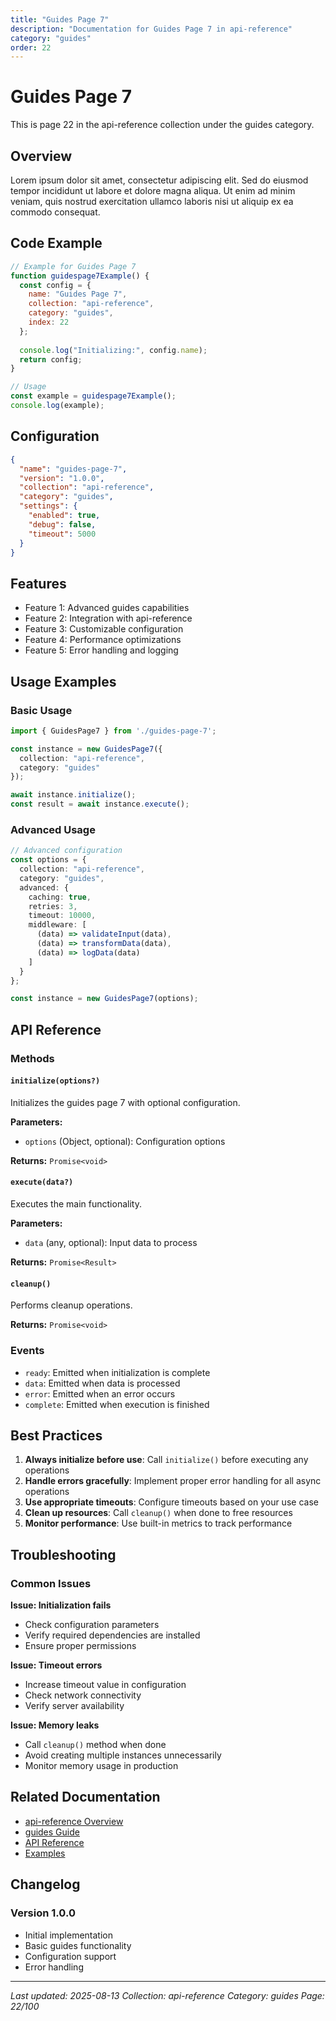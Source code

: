 ```yaml
---
title: "Guides Page 7"
description: "Documentation for Guides Page 7 in api-reference"
category: "guides"
order: 22
---
```


# Guides Page 7

This is page 22 in the api-reference collection under the guides category.

## Overview

Lorem ipsum dolor sit amet, consectetur adipiscing elit. Sed do eiusmod tempor incididunt ut labore et dolore magna aliqua. Ut enim ad minim veniam, quis nostrud exercitation ullamco laboris nisi ut aliquip ex ea commodo consequat.

## Code Example

```javascript
// Example for Guides Page 7
function guidespage7Example() {
  const config = {
    name: "Guides Page 7",
    collection: "api-reference",
    category: "guides",
    index: 22
  };
  
  console.log("Initializing:", config.name);
  return config;
}

// Usage
const example = guidespage7Example();
console.log(example);
```

## Configuration

```json
{
  "name": "guides-page-7",
  "version": "1.0.0",
  "collection": "api-reference",
  "category": "guides",
  "settings": {
    "enabled": true,
    "debug": false,
    "timeout": 5000
  }
}
```

## Features

- Feature 1: Advanced guides capabilities
- Feature 2: Integration with api-reference
- Feature 3: Customizable configuration
- Feature 4: Performance optimizations
- Feature 5: Error handling and logging

## Usage Examples

### Basic Usage

```typescript
import { GuidesPage7 } from './guides-page-7';

const instance = new GuidesPage7({
  collection: "api-reference",
  category: "guides"
});

await instance.initialize();
const result = await instance.execute();
```

### Advanced Usage

```typescript
// Advanced configuration
const options = {
  collection: "api-reference",
  category: "guides",
  advanced: {
    caching: true,
    retries: 3,
    timeout: 10000,
    middleware: [
      (data) => validateInput(data),
      (data) => transformData(data),
      (data) => logData(data)
    ]
  }
};

const instance = new GuidesPage7(options);
```

## API Reference

### Methods

#### `initialize(options?)`

Initializes the guides page 7 with optional configuration.

**Parameters:**
- `options` (Object, optional): Configuration options

**Returns:** `Promise<void>`

#### `execute(data?)`

Executes the main functionality.

**Parameters:**
- `data` (any, optional): Input data to process

**Returns:** `Promise<Result>`

#### `cleanup()`

Performs cleanup operations.

**Returns:** `Promise<void>`

### Events

- `ready`: Emitted when initialization is complete
- `data`: Emitted when data is processed
- `error`: Emitted when an error occurs
- `complete`: Emitted when execution is finished

## Best Practices

1. **Always initialize before use**: Call `initialize()` before executing any operations
2. **Handle errors gracefully**: Implement proper error handling for all async operations
3. **Use appropriate timeouts**: Configure timeouts based on your use case
4. **Clean up resources**: Call `cleanup()` when done to free resources
5. **Monitor performance**: Use built-in metrics to track performance

## Troubleshooting

### Common Issues

**Issue: Initialization fails**
- Check configuration parameters
- Verify required dependencies are installed
- Ensure proper permissions

**Issue: Timeout errors**
- Increase timeout value in configuration
- Check network connectivity
- Verify server availability

**Issue: Memory leaks**
- Call `cleanup()` method when done
- Avoid creating multiple instances unnecessarily
- Monitor memory usage in production

## Related Documentation

- [api-reference Overview](../index)
- [guides Guide](../guides/index)
- [API Reference](../api/index)
- [Examples](../examples/index)

## Changelog

### Version 1.0.0
- Initial implementation
- Basic guides functionality
- Configuration support
- Error handling

---

*Last updated: 2025-08-13*
*Collection: api-reference*
*Category: guides*
*Page: 22/100*
